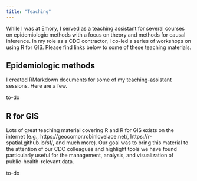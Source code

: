 ```yaml
---
title: "Teaching"
---
```


While I was at Emory, I served as a teaching assistant for several courses on epidemiologic methods with a focus on theory and methods for causal inference. In my role as a CDC contractor, I co-led a series of workshops on using R for GIS. Please find links below to some of these teaching materials.

## Epidemiologic methods
I created RMarkdown documents for some of my teaching-assistant sessions. Here are a few.

  to-do

## R for GIS
Lots of great teaching material covering R and R for GIS exists on the internet (e.g., https://geocompr.robinlovelace.net/, https://r-spatial.github.io/sf/, and much more). Our goal was to bring this material to the attention of our CDC colleagues and highlight tools we have found particularly useful for the management, analysis, and visualization of public-health-relevant data.

  to-do









